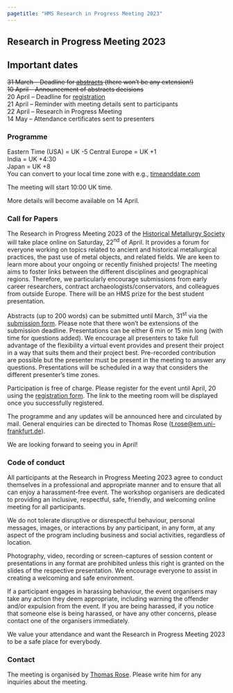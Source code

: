 ```yaml
---
pagetitle: "HMS Research in Progress Meeting 2023"
---
```


## Research in Progress Meeting 2023

::: {.callout-important icon=false} 

## Important dates
~~31 March -- Deadline for [abstracts](https://forms.gle/PJDpChyRJ7p7TKPk7){target="_blank"} (there won't be any extension!)~~  
~~10 April -- Announcement of abstracts decisions~~   
20 April -- Deadline for [registration](https://forms.gle/oZnQKKX5VM6Vj1aN8){target="_blank"}  
21 April -- Reminder with meeting details sent to participants  
22 April -- Research in Progress Meeting  
14 May -- Attendance certificates sent to presenters

::: 

### Programme

[Eastern Time (USA) = UK -5 
Central Europe = UK +1  
India = UK +4:30  
Japan = UK +8  
You can convert to your local time zone with e.g., [timeanddate.com](https://www.timeanddate.com/worldclock/converter.html?iso=20230422T090000&p1=136)]{.aside}

The meeting will start 10:00 UK time. 

More details will become available on 14 April. 


<!--
| Time (UK) | Contribution |
|------|----------------|
|9:30 | *Meow et al.* <br> The purrfect burrito |

-->

### Call for Papers
The Research in Progress Meeting 2023 of the [Historical Metallurgy Society](https://historicalmetallurgy.org/){target="_blank"} will take place online on Saturday, 22^nd^ of April. It provides a forum for everyone working on topics related to ancient and historical metallurgical practices, the past use of metal objects, and related fields. We are keen to learn more about your ongoing or recently finished projects! The meeting aims to foster links between the different disciplines and geographical regions. Therefore, we particularly encourage submissions from early career researchers, contract archaeologists/conservators, and colleagues from outside Europe. There will be an HMS prize for the best student presentation. 

Abstracts (up to 200 words) can be submitted until March, 31^st^ via the [submission form](https://forms.gle/PJDpChyRJ7p7TKPk7){target="_blank"}. Please note that there won't be extensions of the submission deadline. Presentations can be either 6 min or 15 min long (with time for questions added). We encourage all presenters to take full advantage of the flexibility a virtual event provides and present their project in a way that suits them and their project best. Pre-recorded contribution are possible but the presenter must be present in the meeting to answer any questions. Presentations will be scheduled in a way that considers the different presenter’s time zones. 

Participation is free of charge. Please register for the event until April, 20 using the [registration form](https://forms.gle/oZnQKKX5VM6Vj1aN8){target="_blank"}. The link to the meeting room will be displayed once you successfully registered.  

The programme and any updates will be announced here and circulated by mail. General enquiries can be directed to Thomas Rose (<t.rose@em.uni-frankfurt.de>).

We are looking forward to seeing you in April! 

### Code of conduct
All participants at the Research in Progress Meeting 2023 agree to conduct themselves in a professional and appropriate manner and to ensure that all can enjoy a harassment-free event. The workshop organisers are dedicated to providing an inclusive, respectful, safe, friendly, and welcoming online meeting for all participants.

We do not tolerate disruptive or disrespectful behaviour, personal messages, images, or interactions by any participant, in any form, at any aspect of the program including business and social activities, regardless of location. 

Photography, video, recording or screen-captures of session content or presentations in any format are prohibited unless this right is granted on the slides of the respective presentation. We encourage everyone to assist in creating a welcoming and safe environment. 

If a participant engages in harassing behaviour, the event organisers may take any action they deem appropriate, including warning the offender and/or expulsion from the event. If you are being harassed, if you notice that someone else is being harassed, or have any other concerns, please contact one of the organisers immediately. 

We value your attendance and want the Research in Progress Meeting 2023 to be a safe place for everybody. 

### Contact
The meeting is organised by [Thomas Rose](mailto:t.rose@em.uni-frankfurt.de). Please write him for any inquiries about the meeting. 
